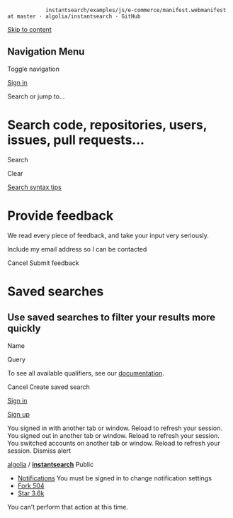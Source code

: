                 instantsearch/examples/js/e-commerce/manifest.webmanifest at master · algolia/instantsearch · GitHub                                         

[Skip to content](#start-of-content)

Navigation Menu
---------------

Toggle navigation

[](/)

[Sign in](/login?return_to=https%3A%2F%2Fgithub.com%2Falgolia%2Finstantsearch%2Fblob%2Fmaster%2Fexamples%2Fjs%2Fe-commerce%2Fmanifest.webmanifest)

Search or jump to...

Search code, repositories, users, issues, pull requests...
==========================================================

Search

Clear

[Search syntax tips](https://docs.github.com/search-github/github-code-search/understanding-github-code-search-syntax)

Provide feedback
================

We read every piece of feedback, and take your input very seriously.

 Include my email address so I can be contacted

Cancel Submit feedback

Saved searches
==============

Use saved searches to filter your results more quickly
------------------------------------------------------

Name  

Query 

To see all available qualifiers, see our [documentation](https://docs.github.com/search-github/github-code-search/understanding-github-code-search-syntax).

Cancel Create saved search

[Sign in](/login?return_to=https%3A%2F%2Fgithub.com%2Falgolia%2Finstantsearch%2Fblob%2Fmaster%2Fexamples%2Fjs%2Fe-commerce%2Fmanifest.webmanifest)

[Sign up](/signup?ref_cta=Sign+up&ref_loc=header+logged+out&ref_page=%2F%3Cuser-name%3E%2F%3Crepo-name%3E%2Fblob%2Fshow&source=header-repo&source_repo=algolia%2Finstantsearch)

You signed in with another tab or window. Reload to refresh your session. You signed out in another tab or window. Reload to refresh your session. You switched accounts on another tab or window. Reload to refresh your session. Dismiss alert

[algolia](/algolia) / **[instantsearch](/algolia/instantsearch)** Public

*   [Notifications](/login?return_to=%2Falgolia%2Finstantsearch) You must be signed in to change notification settings
*   [Fork 504](/login?return_to=%2Falgolia%2Finstantsearch)
*   [Star 3.6k](/login?return_to=%2Falgolia%2Finstantsearch)
    

You can’t perform that action at this time.
